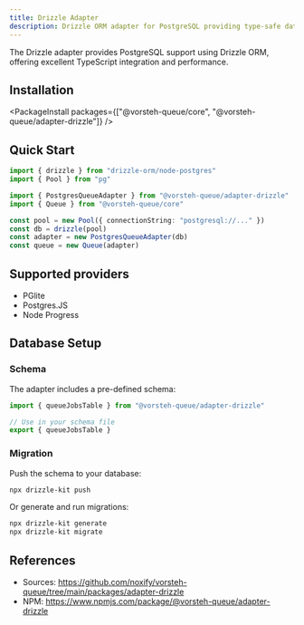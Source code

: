 ```yaml
---
title: Drizzle Adapter
description: Drizzle ORM adapter for PostgreSQL providing type-safe database operations with excellent performance.
---
```


The Drizzle adapter provides PostgreSQL support using Drizzle ORM, offering excellent TypeScript integration and performance.

## Installation

<PackageInstall packages={["@vorsteh-queue/core", "@vorsteh-queue/adapter-drizzle"]} />

## Quick Start

```typescript
import { drizzle } from "drizzle-orm/node-postgres"
import { Pool } from "pg"

import { PostgresQueueAdapter } from "@vorsteh-queue/adapter-drizzle"
import { Queue } from "@vorsteh-queue/core"

const pool = new Pool({ connectionString: "postgresql://..." })
const db = drizzle(pool)
const adapter = new PostgresQueueAdapter(db)
const queue = new Queue(adapter)
```

## Supported providers

- PGlite
- Postgres.JS
- Node Progress

## Database Setup

### Schema

The adapter includes a pre-defined schema:

```typescript
import { queueJobsTable } from "@vorsteh-queue/adapter-drizzle"

// Use in your schema file
export { queueJobsTable }
```

### Migration

Push the schema to your database:

```bash
npx drizzle-kit push
```

Or generate and run migrations:

```bash
npx drizzle-kit generate
npx drizzle-kit migrate
```

## References

- Sources: https://github.com/noxify/vorsteh-queue/tree/main/packages/adapter-drizzle
- NPM: https://www.npmjs.com/package/@vorsteh-queue/adapter-drizzle
